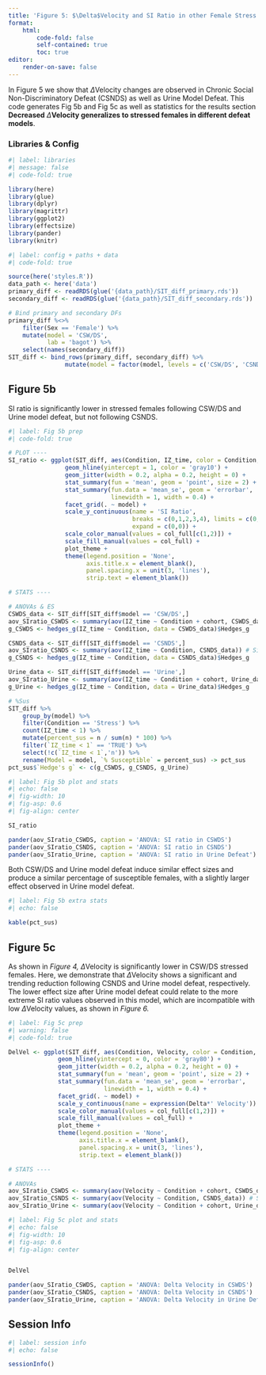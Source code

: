 ```yaml
---
title: 'Figure 5: $\Delta$Velocity and SI Ratio in other Female Stress Models'
format:
    html:
        code-fold: false
        self-contained: true
        toc: true
editor:
    render-on-save: false
---
```


In Figure 5 we show that $\Delta$Velocity changes are observed in Chronic Social Non-Discriminatory Defeat (CSNDS) as well as Urine Model Defeat. This code generates Fig 5b and Fig 5c as well as statistics for the results section **Decreased** $\Delta$**Velocity generalizes to stressed females in different defeat models**.

### Libraries & Config

```r
#| label: libraries
#| message: false
#| code-fold: true

library(here)
library(glue)
library(dplyr)
library(magrittr)
library(ggplot2)
library(effectsize)
library(pander)
library(knitr)
```

```r
#| label: config + paths + data
#| code-fold: true

source(here('styles.R'))
data_path <- here('data')
primary_diff <- readRDS(glue('{data_path}/SIT_diff_primary.rds'))
secondary_diff <- readRDS(glue('{data_path}/SIT_diff_secondary.rds'))

# Bind primary and secondary DFs 
primary_diff %<>%
    filter(Sex == 'Female') %>%
    mutate(model = 'CSW/DS',
           lab = 'bagot') %>%
    select(names(secondary_diff)) 
SIT_diff <- bind_rows(primary_diff, secondary_diff) %>%
                mutate(model = factor(model, levels = c('CSW/DS', 'CSNDS', 'Urine')))
```

## Figure 5b

SI ratio is significantly lower in stressed females following CSW/DS and Urine model defeat, but not following CSNDS.

```r
#| label: Fig 5b prep
#| code-fold: true

# PLOT ----
SI_ratio <- ggplot(SIT_diff, aes(Condition, IZ_time, color = Condition, fill = Condition)) + 
                geom_hline(yintercept = 1, color = 'gray10') + 
                geom_jitter(width = 0.2, alpha = 0.2, height = 0) + 
                stat_summary(fun = 'mean', geom = 'point', size = 2) + 
                stat_summary(fun.data = 'mean_se', geom = 'errorbar', 
                             linewidth = 1, width = 0.4) + 
                facet_grid(. ~ model) + 
                scale_y_continuous(name = 'SI Ratio',
                                   breaks = c(0,1,2,3,4), limits = c(0,4),
                                   expand = c(0,0)) + 
                scale_color_manual(values = col_full[c(1,2)]) + 
                scale_fill_manual(values = col_full) + 
                plot_theme + 
                theme(legend.position = 'None',
                      axis.title.x = element_blank(),
                      panel.spacing.x = unit(3, 'lines'),
                      strip.text = element_blank())

# STATS ----

# ANOVAs & ES
CSWDS_data <- SIT_diff[SIT_diff$model == 'CSW/DS',]
aov_SIratio_CSWDS <- summary(aov(IZ_time ~ Condition + cohort, CSWDS_data))
g_CSWDS <- hedges_g(IZ_time ~ Condition, data = CSWDS_data)$Hedges_g

CSNDS_data <- SIT_diff[SIT_diff$model == 'CSNDS',] 
aov_SIratio_CSNDS <- summary(aov(IZ_time ~ Condition, CSNDS_data)) # Single cohort only
g_CSNDS <- hedges_g(IZ_time ~ Condition, data = CSNDS_data)$Hedges_g

Urine_data <- SIT_diff[SIT_diff$model == 'Urine',]
aov_SIratio_Urine <- summary(aov(IZ_time ~ Condition + cohort, Urine_data))
g_Urine <- hedges_g(IZ_time ~ Condition, data = Urine_data)$Hedges_g

# %Sus
SIT_diff %>%
    group_by(model) %>%
    filter(Condition == 'Stress') %>%
    count(IZ_time < 1) %>%
    mutate(percent_sus = n / sum(n) * 100) %>%
    filter(`IZ_time < 1` == 'TRUE') %>%
    select(!c(`IZ_time < 1`,'n')) %>%
    rename(Model = model, `% Susceptible` = percent_sus) -> pct_sus
pct_sus$`Hedge's g` <- c(g_CSWDS, g_CSNDS, g_Urine)
```

```r
#| label: Fig 5b plot and stats
#| echo: false
#| fig-width: 10
#| fig-asp: 0.6
#| fig-align: center

SI_ratio

pander(aov_SIratio_CSWDS, caption = 'ANOVA: SI ratio in CSWDS')
pander(aov_SIratio_CSNDS, caption = 'ANOVA: SI ratio in CSNDS')
pander(aov_SIratio_Urine, caption = 'ANOVA: SI ratio in Urine Defeat')
```

Both CSW/DS and Urine model defeat induce similar effect sizes and produce a similar percentage of susceptible females, with a slightly larger effect observed in Urine model defeat.

```r
#| label: Fig 5b extra stats
#| echo: false

kable(pct_sus)
```

## Figure 5c

As shown in *Figure 4,* $\Delta$Velocity is significantly lower in CSW/DS stressed females. Here, we demonstrate that $\Delta$Velocity shows a significant and trending reduction following CSNDS and Urine model defeat, respectively. The lower effect size after Urine model defeat could relate to the more extreme SI ratio values observed in this model, which are incompatible with low $\Delta$Velocity values, as shown in *Figure 6.*

```r
#| label: Fig 5c prep
#| warning: false
#| code-fold: true

DelVel <- ggplot(SIT_diff, aes(Condition, Velocity, color = Condition, fill = Condition)) + 
              geom_hline(yintercept = 0, color = 'gray80') + 
              geom_jitter(width = 0.2, alpha = 0.2, height = 0) +
              stat_summary(fun = 'mean', geom = 'point', size = 2) + 
              stat_summary(fun.data = 'mean_se', geom = 'errorbar', 
                           linewidth = 1, width = 0.4) + 
              facet_grid(. ~ model) + 
              scale_y_continuous(name = expression(Delta*' Velocity')) + 
              scale_color_manual(values = col_full[c(1,2)]) + 
              scale_fill_manual(values = col_full) + 
              plot_theme + 
              theme(legend.position = 'None',
                    axis.title.x = element_blank(),
                    panel.spacing.x = unit(3, 'lines'),
                    strip.text = element_blank())

# STATS ----

# ANOVAs
aov_SIratio_CSWDS <- summary(aov(Velocity ~ Condition + cohort, CSWDS_data))
aov_SIratio_CSNDS <- summary(aov(Velocity ~ Condition, CSNDS_data)) # Single cohort only
aov_SIratio_Urine <- summary(aov(Velocity ~ Condition + cohort, Urine_data))

```

```r
#| label: Fig 5c plot and stats
#| echo: false
#| fig-width: 10
#| fig-asp: 0.6
#| fig-align: center


DelVel

pander(aov_SIratio_CSWDS, caption = 'ANOVA: Delta Velocity in CSWDS')
pander(aov_SIratio_CSNDS, caption = 'ANOVA: Delta Velocity in CSNDS')
pander(aov_SIratio_Urine, caption = 'ANOVA: Delta Velocity in Urine Defeat')
```

## Session Info

```r
#| label: session info
#| echo: false

sessionInfo()
```